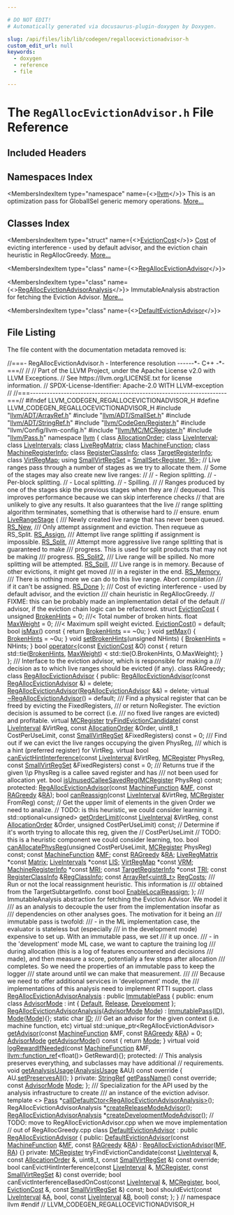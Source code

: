 ```yaml
---

# DO NOT EDIT!
# Automatically generated via docusaurus-plugin-doxygen by Doxygen.

slug: /api/files/lib/lib/codegen/regallocevictionadvisor-h
custom_edit_url: null
keywords:
  - doxygen
  - reference
  - file

---
```





# The `RegAllocEvictionAdvisor.h` File Reference

<DoxygenPage pluginConfig={pluginConfig}>



## Included Headers

<IncludesList>
<IncludesListItem
  filePath="llvm/ADT/ArrayRef.h"
  permalink="/docs/api/files/include/include/llvm/include/llvm/adt/arrayref-h"
  isLocal="true" />
<IncludesListItem
  filePath="llvm/ADT/SmallSet.h"
  permalink="/docs/api/files/include/include/llvm/include/llvm/adt/smallset-h"
  isLocal="true" />
<IncludesListItem
  filePath="llvm/ADT/StringRef.h"
  permalink="/docs/api/files/include/include/llvm/include/llvm/adt/stringref-h"
  isLocal="true" />
<IncludesListItem
  filePath="llvm/CodeGen/Register.h"
  permalink="/docs/api/files/include/include/llvm/include/llvm/codegen/register-h"
  isLocal="true" />
<IncludesListItem
  filePath="llvm/Config/llvm-config.h"
  permalink=""
  isLocal="true" />
<IncludesListItem
  filePath="llvm/MC/MCRegister.h"
  permalink="/docs/api/files/include/include/llvm/include/llvm/mc/mcregister-h"
  isLocal="true" />
<IncludesListItem
  filePath="llvm/Pass.h"
  permalink="/docs/api/files/include/include/llvm/pass-h"
  isLocal="true" />
</IncludesList>

## Namespaces Index

<MembersIndex>

<MembersIndexItem
  type="namespace"
  name={<><a href="/docs/api/namespaces/llvm">llvm</a></>}>
This is an optimization pass for GlobalISel generic memory operations. <a href="/docs/api/namespaces/llvm/#details">More...</a>
</MembersIndexItem>

</MembersIndex>

## Classes Index

<MembersIndex>

<MembersIndexItem
  type="struct"
  name={<><a href="/docs/api/structs/llvm/evictioncost">EvictionCost</a></>}>
<a href="/docs/api/namespaces/llvm/#a19921a3ceb99548f498d3df118eda9ed">Cost</a> of evicting interference - used by default advisor, and the eviction chain heuristic in RegAllocGreedy. <a href="/docs/api/structs/llvm/evictioncost/#details">More...</a>
</MembersIndexItem>

<MembersIndexItem
  type="class"
  name={<><a href="/docs/api/classes/llvm/regallocevictionadvisor">RegAllocEvictionAdvisor</a></>}>
</MembersIndexItem>

<MembersIndexItem
  type="class"
  name={<><a href="/docs/api/classes/llvm/regallocevictionadvisoranalysis">RegAllocEvictionAdvisorAnalysis</a></>}>
ImmutableAnalysis abstraction for fetching the Eviction Advisor. <a href="/docs/api/classes/llvm/regallocevictionadvisoranalysis/#details">More...</a>
</MembersIndexItem>

<MembersIndexItem
  type="class"
  name={<><a href="/docs/api/classes/llvm/defaultevictionadvisor">DefaultEvictionAdvisor</a></>}>
</MembersIndexItem>

</MembersIndex>


## File Listing

The file content with the documentation metadata removed is:

<ProgramListing>

<Link id="l00001" /><CodeLine lineNumber="1"><Highlight kind="comment">//===- RegAllocEvictionAdvisor.h - Interference resolution ------&#42;- C++ -&#42;-===//</Highlight><Highlight kind="normal"></Highlight></CodeLine>
<Link id="l00002" /><CodeLine lineNumber="2"><Highlight kind="normal"></Highlight><Highlight kind="comment">//</Highlight><Highlight kind="normal"></Highlight></CodeLine>
<Link id="l00003" /><CodeLine lineNumber="3"><Highlight kind="normal"></Highlight><Highlight kind="comment">// Part of the LLVM Project, under the Apache License v2.0 with LLVM Exceptions.</Highlight><Highlight kind="normal"></Highlight></CodeLine>
<Link id="l00004" /><CodeLine lineNumber="4"><Highlight kind="normal"></Highlight><Highlight kind="comment">// See https://llvm.org/LICENSE.txt for license information.</Highlight><Highlight kind="normal"></Highlight></CodeLine>
<Link id="l00005" /><CodeLine lineNumber="5"><Highlight kind="normal"></Highlight><Highlight kind="comment">// SPDX-License-Identifier: Apache-2.0 WITH LLVM-exception</Highlight><Highlight kind="normal"></Highlight></CodeLine>
<Link id="l00006" /><CodeLine lineNumber="6"><Highlight kind="normal"></Highlight><Highlight kind="comment">//</Highlight><Highlight kind="normal"></Highlight></CodeLine>
<Link id="l00007" /><CodeLine lineNumber="7"><Highlight kind="normal"></Highlight><Highlight kind="comment">//===----------------------------------------------------------------------===//</Highlight><Highlight kind="normal"></Highlight></CodeLine>
<Link id="l00008" /><CodeLine lineNumber="8"><Highlight kind="normal"></Highlight></CodeLine>
<Link id="l00009" /><CodeLine lineNumber="9"><Highlight kind="normal"></Highlight><Highlight kind="preprocessor">#ifndef LLVM&#95;CODEGEN&#95;REGALLOCEVICTIONADVISOR&#95;H</Highlight><Highlight kind="normal"></Highlight></CodeLine>
<Link id="l00010" /><CodeLine lineNumber="10"><Highlight kind="normal"></Highlight><Highlight kind="preprocessor">#define LLVM&#95;CODEGEN&#95;REGALLOCEVICTIONADVISOR&#95;H</Highlight><Highlight kind="normal"></Highlight></CodeLine>
<Link id="l00011" /><CodeLine lineNumber="11"><Highlight kind="normal"></Highlight></CodeLine>
<Link id="l00012" /><CodeLine lineNumber="12"><Highlight kind="normal"></Highlight><Highlight kind="preprocessor">#include &quot;<a href="/docs/api/files/include/include/llvm/include/llvm/adt/arrayref-h">llvm/ADT/ArrayRef.h</a>&quot;</Highlight><Highlight kind="normal"></Highlight></CodeLine>
<Link id="l00013" /><CodeLine lineNumber="13"><Highlight kind="normal"></Highlight><Highlight kind="preprocessor">#include &quot;<a href="/docs/api/files/include/include/llvm/include/llvm/adt/smallset-h">llvm/ADT/SmallSet.h</a>&quot;</Highlight><Highlight kind="normal"></Highlight></CodeLine>
<Link id="l00014" /><CodeLine lineNumber="14"><Highlight kind="normal"></Highlight><Highlight kind="preprocessor">#include &quot;<a href="/docs/api/files/include/include/llvm/include/llvm/adt/stringref-h">llvm/ADT/StringRef.h</a>&quot;</Highlight><Highlight kind="normal"></Highlight></CodeLine>
<Link id="l00015" /><CodeLine lineNumber="15"><Highlight kind="normal"></Highlight><Highlight kind="preprocessor">#include &quot;<a href="/docs/api/files/include/include/llvm/include/llvm/codegen/register-h">llvm/CodeGen/Register.h</a>&quot;</Highlight><Highlight kind="normal"></Highlight></CodeLine>
<Link id="l00016" /><CodeLine lineNumber="16"><Highlight kind="normal"></Highlight><Highlight kind="preprocessor">#include &quot;llvm/Config/llvm-config.h&quot;</Highlight><Highlight kind="normal"></Highlight></CodeLine>
<Link id="l00017" /><CodeLine lineNumber="17"><Highlight kind="normal"></Highlight><Highlight kind="preprocessor">#include &quot;<a href="/docs/api/files/include/include/llvm/include/llvm/mc/mcregister-h">llvm/MC/MCRegister.h</a>&quot;</Highlight><Highlight kind="normal"></Highlight></CodeLine>
<Link id="l00018" /><CodeLine lineNumber="18"><Highlight kind="normal"></Highlight><Highlight kind="preprocessor">#include &quot;<a href="/docs/api/files/include/include/llvm/pass-h">llvm/Pass.h</a>&quot;</Highlight><Highlight kind="normal"></Highlight></CodeLine>
<Link id="l00019" /><CodeLine lineNumber="19"><Highlight kind="normal"></Highlight></CodeLine>
<Link id="l00020" /><CodeLine lineNumber="20"><Highlight kind="normal"></Highlight><Highlight kind="keyword">namespace </Highlight><Highlight kind="normal"><a href="/docs/api/namespaces/llvm">llvm</a> &#123;</Highlight></CodeLine>
<Link id="l00021" /><CodeLine lineNumber="21"><Highlight kind="normal"></Highlight><Highlight kind="keyword">class </Highlight><Highlight kind="normal"><a href="/docs/api/classes/llvm/allocationorder">AllocationOrder</a>;</Highlight></CodeLine>
<Link id="l00022" /><CodeLine lineNumber="22"><Highlight kind="normal"></Highlight><Highlight kind="keyword">class </Highlight><Highlight kind="normal"><a href="/docs/api/classes/llvm/liveinterval">LiveInterval</a>;</Highlight></CodeLine>
<Link id="l00023" /><CodeLine lineNumber="23"><Highlight kind="normal"></Highlight><Highlight kind="keyword">class </Highlight><Highlight kind="normal"><a href="/docs/api/classes/llvm/liveintervals">LiveIntervals</a>;</Highlight></CodeLine>
<Link id="l00024" /><CodeLine lineNumber="24"><Highlight kind="normal"></Highlight><Highlight kind="keyword">class </Highlight><Highlight kind="normal"><a href="/docs/api/classes/llvm/liveregmatrix">LiveRegMatrix</a>;</Highlight></CodeLine>
<Link id="l00025" /><CodeLine lineNumber="25"><Highlight kind="normal"></Highlight><Highlight kind="keyword">class </Highlight><Highlight kind="normal"><a href="/docs/api/classes/llvm/machinefunction">MachineFunction</a>;</Highlight></CodeLine>
<Link id="l00026" /><CodeLine lineNumber="26"><Highlight kind="normal"></Highlight><Highlight kind="keyword">class </Highlight><Highlight kind="normal"><a href="/docs/api/classes/llvm/machineregisterinfo">MachineRegisterInfo</a>;</Highlight></CodeLine>
<Link id="l00027" /><CodeLine lineNumber="27"><Highlight kind="normal"></Highlight><Highlight kind="keyword">class </Highlight><Highlight kind="normal"><a href="/docs/api/classes/llvm/registerclassinfo">RegisterClassInfo</a>;</Highlight></CodeLine>
<Link id="l00028" /><CodeLine lineNumber="28"><Highlight kind="normal"></Highlight><Highlight kind="keyword">class </Highlight><Highlight kind="normal"><a href="/docs/api/classes/llvm/targetregisterinfo">TargetRegisterInfo</a>;</Highlight></CodeLine>
<Link id="l00029" /><CodeLine lineNumber="29"><Highlight kind="normal"></Highlight><Highlight kind="keyword">class </Highlight><Highlight kind="normal"><a href="/docs/api/classes/llvm/virtregmap">VirtRegMap</a>;</Highlight></CodeLine>
<Link id="l00030" /><CodeLine lineNumber="30"><Highlight kind="normal"></Highlight></CodeLine>
<Link id="l00031" /><CodeLine lineNumber="31" lineLink="/docs/api/namespaces/llvm/#a1d6cfdcc234093f39fb0719ddb649500"><Highlight kind="normal"></Highlight><Highlight kind="keyword">using </Highlight><Highlight kind="normal"><a href="/docs/api/namespaces/llvm/#a1d6cfdcc234093f39fb0719ddb649500">SmallVirtRegSet</a> = <a href="/docs/api/classes/llvm/smallset">SmallSet&lt;Register, 16&gt;</a>;</Highlight></CodeLine>
<Link id="l00032" /><CodeLine lineNumber="32"><Highlight kind="normal"></Highlight></CodeLine>
<Link id="l00033" /><CodeLine lineNumber="33"><Highlight kind="normal"></Highlight><Highlight kind="comment">// Live ranges pass through a number of stages as we try to allocate them.</Highlight><Highlight kind="normal"></Highlight></CodeLine>
<Link id="l00034" /><CodeLine lineNumber="34"><Highlight kind="normal"></Highlight><Highlight kind="comment">// Some of the stages may also create new live ranges:</Highlight><Highlight kind="normal"></Highlight></CodeLine>
<Link id="l00035" /><CodeLine lineNumber="35"><Highlight kind="normal"></Highlight><Highlight kind="comment">//</Highlight><Highlight kind="normal"></Highlight></CodeLine>
<Link id="l00036" /><CodeLine lineNumber="36"><Highlight kind="normal"></Highlight><Highlight kind="comment">// - Region splitting.</Highlight><Highlight kind="normal"></Highlight></CodeLine>
<Link id="l00037" /><CodeLine lineNumber="37"><Highlight kind="normal"></Highlight><Highlight kind="comment">// - Per-block splitting.</Highlight><Highlight kind="normal"></Highlight></CodeLine>
<Link id="l00038" /><CodeLine lineNumber="38"><Highlight kind="normal"></Highlight><Highlight kind="comment">// - Local splitting.</Highlight><Highlight kind="normal"></Highlight></CodeLine>
<Link id="l00039" /><CodeLine lineNumber="39"><Highlight kind="normal"></Highlight><Highlight kind="comment">// - Spilling.</Highlight><Highlight kind="normal"></Highlight></CodeLine>
<Link id="l00040" /><CodeLine lineNumber="40"><Highlight kind="normal"></Highlight><Highlight kind="comment">//</Highlight><Highlight kind="normal"></Highlight></CodeLine>
<Link id="l00041" /><CodeLine lineNumber="41"><Highlight kind="normal"></Highlight><Highlight kind="comment">// Ranges produced by one of the stages skip the previous stages when they are</Highlight><Highlight kind="normal"></Highlight></CodeLine>
<Link id="l00042" /><CodeLine lineNumber="42"><Highlight kind="normal"></Highlight><Highlight kind="comment">// dequeued. This improves performance because we can skip interference checks</Highlight><Highlight kind="normal"></Highlight></CodeLine>
<Link id="l00043" /><CodeLine lineNumber="43"><Highlight kind="normal"></Highlight><Highlight kind="comment">// that are unlikely to give any results. It also guarantees that the live</Highlight><Highlight kind="normal"></Highlight></CodeLine>
<Link id="l00044" /><CodeLine lineNumber="44"><Highlight kind="normal"></Highlight><Highlight kind="comment">// range splitting algorithm terminates, something that is otherwise hard to</Highlight><Highlight kind="normal"></Highlight></CodeLine>
<Link id="l00045" /><CodeLine lineNumber="45"><Highlight kind="normal"></Highlight><Highlight kind="comment">// ensure.</Highlight><Highlight kind="normal"></Highlight></CodeLine>
<Link id="l00046" /><CodeLine lineNumber="46" lineLink="/docs/api/namespaces/llvm/#a81973eb0c2304a2d8a2f44d7d3da8fa4"><Highlight kind="normal"></Highlight><Highlight kind="keyword">enum</Highlight><Highlight kind="normal"> <a href="/docs/api/namespaces/llvm/#a81973eb0c2304a2d8a2f44d7d3da8fa4">LiveRangeStage</a> &#123;</Highlight><Highlight kind="comment"></Highlight></CodeLine>
<Link id="l00047" /><CodeLine lineNumber="47"><Highlight kind="comment">  /// Newly created live range that has never been queued.</Highlight><Highlight kind="normal"></Highlight></CodeLine>
<Link id="l00048" /><CodeLine lineNumber="48" lineLink="/docs/api/namespaces/llvm/#a81973eb0c2304a2d8a2f44d7d3da8fa4aaf834b42b2a0d02d826326e0f0ec6d17"><Highlight kind="normal">  <a href="/docs/api/namespaces/llvm/#a81973eb0c2304a2d8a2f44d7d3da8fa4aaf834b42b2a0d02d826326e0f0ec6d17">RS&#95;New</a>,</Highlight></CodeLine>
<Link id="l00049" /><CodeLine lineNumber="49"><Highlight kind="normal"></Highlight><Highlight kind="comment"></Highlight></CodeLine>
<Link id="l00050" /><CodeLine lineNumber="50"><Highlight kind="comment">  /// Only attempt assignment and eviction. Then requeue as RS&#95;Split.</Highlight><Highlight kind="normal"></Highlight></CodeLine>
<Link id="l00051" /><CodeLine lineNumber="51" lineLink="/docs/api/namespaces/llvm/#a81973eb0c2304a2d8a2f44d7d3da8fa4ab9fd263985d7038e6bf2aa95b9d78f71"><Highlight kind="normal">  <a href="/docs/api/namespaces/llvm/#a81973eb0c2304a2d8a2f44d7d3da8fa4ab9fd263985d7038e6bf2aa95b9d78f71">RS&#95;Assign</a>,</Highlight></CodeLine>
<Link id="l00052" /><CodeLine lineNumber="52"><Highlight kind="normal"></Highlight><Highlight kind="comment"></Highlight></CodeLine>
<Link id="l00053" /><CodeLine lineNumber="53"><Highlight kind="comment">  /// Attempt live range splitting if assignment is impossible.</Highlight><Highlight kind="normal"></Highlight></CodeLine>
<Link id="l00054" /><CodeLine lineNumber="54" lineLink="/docs/api/namespaces/llvm/#a81973eb0c2304a2d8a2f44d7d3da8fa4aa1960643af2f8c3fe5c97a4cda996619"><Highlight kind="normal">  <a href="/docs/api/namespaces/llvm/#a81973eb0c2304a2d8a2f44d7d3da8fa4aa1960643af2f8c3fe5c97a4cda996619">RS&#95;Split</a>,</Highlight></CodeLine>
<Link id="l00055" /><CodeLine lineNumber="55"><Highlight kind="normal"></Highlight><Highlight kind="comment"></Highlight></CodeLine>
<Link id="l00056" /><CodeLine lineNumber="56"><Highlight kind="comment">  /// Attempt more aggressive live range splitting that is guaranteed to make</Highlight></CodeLine>
<Link id="l00057" /><CodeLine lineNumber="57"><Highlight kind="comment">  /// progress.  This is used for split products that may not be making</Highlight></CodeLine>
<Link id="l00058" /><CodeLine lineNumber="58"><Highlight kind="comment">  /// progress.</Highlight><Highlight kind="normal"></Highlight></CodeLine>
<Link id="l00059" /><CodeLine lineNumber="59" lineLink="/docs/api/namespaces/llvm/#a81973eb0c2304a2d8a2f44d7d3da8fa4a19273cebb739bf7e6bf1acc0393c6dad"><Highlight kind="normal">  <a href="/docs/api/namespaces/llvm/#a81973eb0c2304a2d8a2f44d7d3da8fa4a19273cebb739bf7e6bf1acc0393c6dad">RS&#95;Split2</a>,</Highlight></CodeLine>
<Link id="l00060" /><CodeLine lineNumber="60"><Highlight kind="normal"></Highlight><Highlight kind="comment"></Highlight></CodeLine>
<Link id="l00061" /><CodeLine lineNumber="61"><Highlight kind="comment">  /// Live range will be spilled.  No more splitting will be attempted.</Highlight><Highlight kind="normal"></Highlight></CodeLine>
<Link id="l00062" /><CodeLine lineNumber="62" lineLink="/docs/api/namespaces/llvm/#a81973eb0c2304a2d8a2f44d7d3da8fa4a9cd7330a76c1cb3b85bc898ff6d80fba"><Highlight kind="normal">  <a href="/docs/api/namespaces/llvm/#a81973eb0c2304a2d8a2f44d7d3da8fa4a9cd7330a76c1cb3b85bc898ff6d80fba">RS&#95;Spill</a>,</Highlight></CodeLine>
<Link id="l00063" /><CodeLine lineNumber="63"><Highlight kind="normal"></Highlight><Highlight kind="comment"></Highlight></CodeLine>
<Link id="l00064" /><CodeLine lineNumber="64"><Highlight kind="comment">  /// Live range is in memory. Because of other evictions, it might get moved</Highlight></CodeLine>
<Link id="l00065" /><CodeLine lineNumber="65"><Highlight kind="comment">  /// in a register in the end.</Highlight><Highlight kind="normal"></Highlight></CodeLine>
<Link id="l00066" /><CodeLine lineNumber="66" lineLink="/docs/api/namespaces/llvm/#a81973eb0c2304a2d8a2f44d7d3da8fa4ae983c4728340c2ff4e464b1eb59016ac"><Highlight kind="normal">  <a href="/docs/api/namespaces/llvm/#a81973eb0c2304a2d8a2f44d7d3da8fa4ae983c4728340c2ff4e464b1eb59016ac">RS&#95;Memory</a>,</Highlight></CodeLine>
<Link id="l00067" /><CodeLine lineNumber="67"><Highlight kind="normal"></Highlight><Highlight kind="comment"></Highlight></CodeLine>
<Link id="l00068" /><CodeLine lineNumber="68"><Highlight kind="comment">  /// There is nothing more we can do to this live range.  Abort compilation</Highlight></CodeLine>
<Link id="l00069" /><CodeLine lineNumber="69"><Highlight kind="comment">  /// if it can&#39;t be assigned.</Highlight><Highlight kind="normal"></Highlight></CodeLine>
<Link id="l00070" /><CodeLine lineNumber="70" lineLink="/docs/api/namespaces/llvm/#a81973eb0c2304a2d8a2f44d7d3da8fa4ab3dc0864c572a7f8895334b0f8d235d4"><Highlight kind="normal">  <a href="/docs/api/namespaces/llvm/#a81973eb0c2304a2d8a2f44d7d3da8fa4ab3dc0864c572a7f8895334b0f8d235d4">RS&#95;Done</a></Highlight></CodeLine>
<Link id="l00071" /><CodeLine lineNumber="71"><Highlight kind="normal">&#125;;</Highlight></CodeLine>
<Link id="l00072" /><CodeLine lineNumber="72"><Highlight kind="normal"></Highlight><Highlight kind="comment"></Highlight></CodeLine>
<Link id="l00073" /><CodeLine lineNumber="73"><Highlight kind="comment">/// Cost of evicting interference - used by default advisor, and the eviction</Highlight></CodeLine>
<Link id="l00074" /><CodeLine lineNumber="74"><Highlight kind="comment">/// chain heuristic in RegAllocGreedy.</Highlight><Highlight kind="normal"></Highlight></CodeLine>
<Link id="l00075" /><CodeLine lineNumber="75"><Highlight kind="normal"></Highlight><Highlight kind="comment">// FIXME: this can be probably made an implementation detail of the default</Highlight><Highlight kind="normal"></Highlight></CodeLine>
<Link id="l00076" /><CodeLine lineNumber="76"><Highlight kind="normal"></Highlight><Highlight kind="comment">// advisor, if the eviction chain logic can be refactored.</Highlight><Highlight kind="normal"></Highlight></CodeLine>
<Link id="l00077" /><CodeLine lineNumber="77" lineLink="/docs/api/structs/llvm/evictioncost"><Highlight kind="normal"></Highlight><Highlight kind="keyword">struct </Highlight><Highlight kind="normal"><a href="/docs/api/structs/llvm/evictioncost/#a68797a3f2fe593444039c2d42dd6dc73">EvictionCost</a> &#123;</Highlight></CodeLine>
<Link id="l00078" /><CodeLine lineNumber="78" lineLink="/docs/api/structs/llvm/evictioncost/#a8008c0c74a3072c94a2884490c9afd85"><Highlight kind="normal">  </Highlight><Highlight kind="keywordtype">unsigned</Highlight><Highlight kind="normal"> <a href="/docs/api/structs/llvm/evictioncost/#a8008c0c74a3072c94a2884490c9afd85">BrokenHints</a> = 0; </Highlight><Highlight kind="comment">///&lt; Total number of broken hints.</Highlight><Highlight kind="normal"></Highlight></CodeLine>
<Link id="l00079" /><CodeLine lineNumber="79" lineLink="/docs/api/structs/llvm/evictioncost/#a9a08b74d862e71c5e6268808ac546fad"><Highlight kind="normal">  </Highlight><Highlight kind="keywordtype">float</Highlight><Highlight kind="normal"> <a href="/docs/api/structs/llvm/evictioncost/#a9a08b74d862e71c5e6268808ac546fad">MaxWeight</a> = 0;      </Highlight><Highlight kind="comment">///&lt; Maximum spill weight evicted.</Highlight><Highlight kind="normal"></Highlight></CodeLine>
<Link id="l00080" /><CodeLine lineNumber="80"><Highlight kind="normal"></Highlight></CodeLine>
<Link id="l00081" /><CodeLine lineNumber="81" lineLink="/docs/api/structs/llvm/evictioncost/#a68797a3f2fe593444039c2d42dd6dc73"><Highlight kind="normal">  <a href="/docs/api/structs/llvm/evictioncost/#a68797a3f2fe593444039c2d42dd6dc73">EvictionCost</a>() = </Highlight><Highlight kind="keywordflow">default</Highlight><Highlight kind="normal">;</Highlight></CodeLine>
<Link id="l00082" /><CodeLine lineNumber="82"><Highlight kind="normal"></Highlight></CodeLine>
<Link id="l00083" /><CodeLine lineNumber="83" lineLink="/docs/api/structs/llvm/evictioncost/#a448edc968e9496c021b525db32d4fd7b"><Highlight kind="normal">  </Highlight><Highlight kind="keywordtype">bool</Highlight><Highlight kind="normal"> <a href="/docs/api/structs/llvm/evictioncost/#a448edc968e9496c021b525db32d4fd7b">isMax</a>()</Highlight><Highlight kind="keyword"> const </Highlight><Highlight kind="normal">&#123; </Highlight><Highlight kind="keywordflow">return</Highlight><Highlight kind="normal"> <a href="/docs/api/structs/llvm/evictioncost/#a8008c0c74a3072c94a2884490c9afd85">BrokenHints</a> == ~0u; &#125;</Highlight></CodeLine>
<Link id="l00084" /><CodeLine lineNumber="84"><Highlight kind="normal"></Highlight></CodeLine>
<Link id="l00085" /><CodeLine lineNumber="85" lineLink="/docs/api/structs/llvm/evictioncost/#ae282295291d163f681593b5ba5dae790"><Highlight kind="normal">  </Highlight><Highlight kind="keywordtype">void</Highlight><Highlight kind="normal"> <a href="/docs/api/structs/llvm/evictioncost/#ae282295291d163f681593b5ba5dae790">setMax</a>() &#123; <a href="/docs/api/structs/llvm/evictioncost/#a8008c0c74a3072c94a2884490c9afd85">BrokenHints</a> = ~0u; &#125;</Highlight></CodeLine>
<Link id="l00086" /><CodeLine lineNumber="86"><Highlight kind="normal"></Highlight></CodeLine>
<Link id="l00087" /><CodeLine lineNumber="87" lineLink="/docs/api/structs/llvm/evictioncost/#af4919b2f47e0c0b353dd204c3080a911"><Highlight kind="normal">  </Highlight><Highlight kind="keywordtype">void</Highlight><Highlight kind="normal"> <a href="/docs/api/structs/llvm/evictioncost/#af4919b2f47e0c0b353dd204c3080a911">setBrokenHints</a>(</Highlight><Highlight kind="keywordtype">unsigned</Highlight><Highlight kind="normal"> NHints) &#123; <a href="/docs/api/structs/llvm/evictioncost/#a8008c0c74a3072c94a2884490c9afd85">BrokenHints</a> = NHints; &#125;</Highlight></CodeLine>
<Link id="l00088" /><CodeLine lineNumber="88"><Highlight kind="normal"></Highlight></CodeLine>
<Link id="l00089" /><CodeLine lineNumber="89" lineLink="/docs/api/structs/llvm/evictioncost/#a99ce8d8f16de5a55d2acc4675c8d20f9"><Highlight kind="normal">  </Highlight><Highlight kind="keywordtype">bool</Highlight><Highlight kind="normal"> <a href="/docs/api/structs/llvm/evictioncost/#a99ce8d8f16de5a55d2acc4675c8d20f9">operator&lt;</a>(</Highlight><Highlight kind="keyword">const</Highlight><Highlight kind="normal"> <a href="/docs/api/structs/llvm/evictioncost/#a68797a3f2fe593444039c2d42dd6dc73">EvictionCost</a> &amp;O)</Highlight><Highlight kind="keyword"> const </Highlight><Highlight kind="normal">&#123;</Highlight></CodeLine>
<Link id="l00090" /><CodeLine lineNumber="90"><Highlight kind="normal">    </Highlight><Highlight kind="keywordflow">return</Highlight><Highlight kind="normal"> std::tie(<a href="/docs/api/structs/llvm/evictioncost/#a8008c0c74a3072c94a2884490c9afd85">BrokenHints</a>, <a href="/docs/api/structs/llvm/evictioncost/#a9a08b74d862e71c5e6268808ac546fad">MaxWeight</a>) &lt;</Highlight></CodeLine>
<Link id="l00091" /><CodeLine lineNumber="91"><Highlight kind="normal">           std::tie(O.BrokenHints, O.MaxWeight);</Highlight></CodeLine>
<Link id="l00092" /><CodeLine lineNumber="92"><Highlight kind="normal">  &#125;</Highlight></CodeLine>
<Link id="l00093" /><CodeLine lineNumber="93"><Highlight kind="normal">&#125;;</Highlight></CodeLine>
<Link id="l00094" /><CodeLine lineNumber="94"><Highlight kind="normal"></Highlight><Highlight kind="comment"></Highlight></CodeLine>
<Link id="l00095" /><CodeLine lineNumber="95"><Highlight kind="comment">/// Interface to the eviction advisor, which is responsible for making a</Highlight></CodeLine>
<Link id="l00096" /><CodeLine lineNumber="96"><Highlight kind="comment">/// decision as to which live ranges should be evicted (if any).</Highlight><Highlight kind="normal"></Highlight></CodeLine>
<Link id="l00097" /><CodeLine lineNumber="97"><Highlight kind="normal"></Highlight><Highlight kind="keyword">class </Highlight><Highlight kind="normal">RAGreedy;</Highlight></CodeLine>
<Link id="l00098" /><CodeLine lineNumber="98" lineLink="/docs/api/classes/llvm/regallocevictionadvisor"><Highlight kind="normal"></Highlight><Highlight kind="keyword">class </Highlight><Highlight kind="normal"><a href="/docs/api/classes/llvm/regallocevictionadvisor/#a8b0b4e86b4e406fa43f4768f55dd738f">RegAllocEvictionAdvisor</a> &#123;</Highlight></CodeLine>
<Link id="l00099" /><CodeLine lineNumber="99"><Highlight kind="normal"></Highlight><Highlight kind="keyword">public</Highlight><Highlight kind="normal">:</Highlight></CodeLine>
<Link id="l00100" /><CodeLine lineNumber="100" lineLink="/docs/api/classes/llvm/regallocevictionadvisor/#a8b0b4e86b4e406fa43f4768f55dd738f"><Highlight kind="normal">  <a href="/docs/api/classes/llvm/regallocevictionadvisor/#a8b0b4e86b4e406fa43f4768f55dd738f">RegAllocEvictionAdvisor</a>(</Highlight><Highlight kind="keyword">const</Highlight><Highlight kind="normal"> <a href="/docs/api/classes/llvm/regallocevictionadvisor/#a8b0b4e86b4e406fa43f4768f55dd738f">RegAllocEvictionAdvisor</a> &amp;) = </Highlight><Highlight kind="keyword">delete</Highlight><Highlight kind="normal">;</Highlight></CodeLine>
<Link id="l00101" /><CodeLine lineNumber="101" lineLink="/docs/api/classes/llvm/regallocevictionadvisor/#a1d4996508f4a35ec7352f1875d0d64c8"><Highlight kind="normal">  <a href="/docs/api/classes/llvm/regallocevictionadvisor/#a1d4996508f4a35ec7352f1875d0d64c8">RegAllocEvictionAdvisor</a>(<a href="/docs/api/classes/llvm/regallocevictionadvisor/#a8b0b4e86b4e406fa43f4768f55dd738f">RegAllocEvictionAdvisor</a> &amp;&amp;) = </Highlight><Highlight kind="keyword">delete</Highlight><Highlight kind="normal">;</Highlight></CodeLine>
<Link id="l00102" /><CodeLine lineNumber="102" lineLink="/docs/api/classes/llvm/regallocevictionadvisor/#ab2c111eb8eb4d1a6dfbc44771fc7550e"><Highlight kind="normal">  </Highlight><Highlight kind="keyword">virtual</Highlight><Highlight kind="normal"> <a href="/docs/api/classes/llvm/regallocevictionadvisor/#ab2c111eb8eb4d1a6dfbc44771fc7550e">~RegAllocEvictionAdvisor</a>() = </Highlight><Highlight kind="keywordflow">default</Highlight><Highlight kind="normal">;</Highlight></CodeLine>
<Link id="l00103" /><CodeLine lineNumber="103"><Highlight kind="normal"></Highlight><Highlight kind="comment"></Highlight></CodeLine>
<Link id="l00104" /><CodeLine lineNumber="104"><Highlight kind="comment">  /// Find a physical register that can be freed by evicting the FixedRegisters,</Highlight></CodeLine>
<Link id="l00105" /><CodeLine lineNumber="105"><Highlight kind="comment">  /// or return NoRegister. The eviction decision is assumed to be correct (i.e.</Highlight></CodeLine>
<Link id="l00106" /><CodeLine lineNumber="106"><Highlight kind="comment">  /// no fixed live ranges are evicted) and profitable.</Highlight><Highlight kind="normal"></Highlight></CodeLine>
<Link id="l00107" /><CodeLine lineNumber="107" lineLink="/docs/api/classes/llvm/regallocevictionadvisor/#a4788ed56977563b684675e9394cbb56f"><Highlight kind="normal">  </Highlight><Highlight kind="keyword">virtual</Highlight><Highlight kind="normal"> <a href="/docs/api/classes/llvm/mcregister">MCRegister</a> <a href="/docs/api/classes/llvm/regallocevictionadvisor/#a4788ed56977563b684675e9394cbb56f">tryFindEvictionCandidate</a>(</Highlight></CodeLine>
<Link id="l00108" /><CodeLine lineNumber="108"><Highlight kind="normal">      </Highlight><Highlight kind="keyword">const</Highlight><Highlight kind="normal"> <a href="/docs/api/classes/llvm/liveinterval">LiveInterval</a> &amp;VirtReg, </Highlight><Highlight kind="keyword">const</Highlight><Highlight kind="normal"> <a href="/docs/api/classes/llvm/allocationorder">AllocationOrder</a> &amp;Order,</Highlight></CodeLine>
<Link id="l00109" /><CodeLine lineNumber="109"><Highlight kind="normal">      uint8&#95;t CostPerUseLimit, </Highlight><Highlight kind="keyword">const</Highlight><Highlight kind="normal"> <a href="/docs/api/namespaces/llvm/#a1d6cfdcc234093f39fb0719ddb649500">SmallVirtRegSet</a> &amp;FixedRegisters) </Highlight><Highlight kind="keyword">const</Highlight><Highlight kind="normal"> = 0;</Highlight></CodeLine>
<Link id="l00110" /><CodeLine lineNumber="110"><Highlight kind="normal"></Highlight><Highlight kind="comment"></Highlight></CodeLine>
<Link id="l00111" /><CodeLine lineNumber="111"><Highlight kind="comment">  /// Find out if we can evict the live ranges occupying the given PhysReg,</Highlight></CodeLine>
<Link id="l00112" /><CodeLine lineNumber="112"><Highlight kind="comment">  /// which is a hint (preferred register) for VirtReg.</Highlight><Highlight kind="normal"></Highlight></CodeLine>
<Link id="l00113" /><CodeLine lineNumber="113"><Highlight kind="normal">  </Highlight><Highlight kind="keyword">virtual</Highlight><Highlight kind="normal"> </Highlight><Highlight kind="keywordtype">bool</Highlight><Highlight kind="normal"></Highlight></CodeLine>
<Link id="l00114" /><CodeLine lineNumber="114" lineLink="/docs/api/classes/llvm/regallocevictionadvisor/#a12fa23ba554defbd00ab700ffece0eb5"><Highlight kind="normal">  <a href="/docs/api/classes/llvm/regallocevictionadvisor/#a12fa23ba554defbd00ab700ffece0eb5">canEvictHintInterference</a>(</Highlight><Highlight kind="keyword">const</Highlight><Highlight kind="normal"> <a href="/docs/api/classes/llvm/liveinterval">LiveInterval</a> &amp;VirtReg, <a href="/docs/api/classes/llvm/mcregister">MCRegister</a> PhysReg,</Highlight></CodeLine>
<Link id="l00115" /><CodeLine lineNumber="115"><Highlight kind="normal">                           </Highlight><Highlight kind="keyword">const</Highlight><Highlight kind="normal"> <a href="/docs/api/namespaces/llvm/#a1d6cfdcc234093f39fb0719ddb649500">SmallVirtRegSet</a> &amp;FixedRegisters) </Highlight><Highlight kind="keyword">const</Highlight><Highlight kind="normal"> = 0;</Highlight></CodeLine>
<Link id="l00116" /><CodeLine lineNumber="116"><Highlight kind="normal"></Highlight><Highlight kind="comment"></Highlight></CodeLine>
<Link id="l00117" /><CodeLine lineNumber="117"><Highlight kind="comment">  /// Returns true if the given \\p PhysReg is a callee saved register and has</Highlight></CodeLine>
<Link id="l00118" /><CodeLine lineNumber="118"><Highlight kind="comment">  /// not been used for allocation yet.</Highlight><Highlight kind="normal"></Highlight></CodeLine>
<Link id="l00119" /><CodeLine lineNumber="119"><Highlight kind="normal">  </Highlight><Highlight kind="keywordtype">bool</Highlight><Highlight kind="normal"> <a href="/docs/api/classes/llvm/regallocevictionadvisor/#a7668040bfd8eabd52974d0d17645c5f3">isUnusedCalleeSavedReg</a>(<a href="/docs/api/classes/llvm/mcregister">MCRegister</a> PhysReg) </Highlight><Highlight kind="keyword">const</Highlight><Highlight kind="normal">;</Highlight></CodeLine>
<Link id="l00120" /><CodeLine lineNumber="120"><Highlight kind="normal"></Highlight></CodeLine>
<Link id="l00121" /><CodeLine lineNumber="121"><Highlight kind="normal"></Highlight><Highlight kind="keyword">protected</Highlight><Highlight kind="normal">:</Highlight></CodeLine>
<Link id="l00122" /><CodeLine lineNumber="122"><Highlight kind="normal">  <a href="/docs/api/classes/llvm/regallocevictionadvisor/#a8b0b4e86b4e406fa43f4768f55dd738f">RegAllocEvictionAdvisor</a>(</Highlight><Highlight kind="keyword">const</Highlight><Highlight kind="normal"> <a href="/docs/api/classes/llvm/machinefunction">MachineFunction</a> &amp;<a href="/docs/api/classes/llvm/regallocevictionadvisor/#a6ef24df2a7b1a0c199e1933face85e44">MF</a>, </Highlight><Highlight kind="keyword">const</Highlight><Highlight kind="normal"> <a href="/docs/api/classes/llvm/ragreedy">RAGreedy</a> &amp;<a href="/docs/api/classes/llvm/regallocevictionadvisor/#a81658f4e8af40f2d2a6bb91ea807042b">RA</a>);</Highlight></CodeLine>
<Link id="l00123" /><CodeLine lineNumber="123"><Highlight kind="normal"></Highlight></CodeLine>
<Link id="l00124" /><CodeLine lineNumber="124"><Highlight kind="normal">  </Highlight><Highlight kind="keywordtype">bool</Highlight><Highlight kind="normal"> <a href="/docs/api/classes/llvm/regallocevictionadvisor/#ab0ec56bd57b2676e33aa9f1b0213f0a4">canReassign</a>(</Highlight><Highlight kind="keyword">const</Highlight><Highlight kind="normal"> <a href="/docs/api/classes/llvm/liveinterval">LiveInterval</a> &amp;VirtReg, <a href="/docs/api/classes/llvm/mcregister">MCRegister</a> FromReg) </Highlight><Highlight kind="keyword">const</Highlight><Highlight kind="normal">;</Highlight></CodeLine>
<Link id="l00125" /><CodeLine lineNumber="125"><Highlight kind="normal"></Highlight></CodeLine>
<Link id="l00126" /><CodeLine lineNumber="126"><Highlight kind="normal">  </Highlight><Highlight kind="comment">// Get the upper limit of elements in the given Order we need to analize.</Highlight><Highlight kind="normal"></Highlight></CodeLine>
<Link id="l00127" /><CodeLine lineNumber="127"><Highlight kind="normal">  </Highlight><Highlight kind="comment">// TODO: is this heuristic,  we could consider learning it.</Highlight><Highlight kind="normal"></Highlight></CodeLine>
<Link id="l00128" /><CodeLine lineNumber="128"><Highlight kind="normal">  std::optional&lt;unsigned&gt; <a href="/docs/api/classes/llvm/regallocevictionadvisor/#a3d78f0675943050b646535282e211da6">getOrderLimit</a>(</Highlight><Highlight kind="keyword">const</Highlight><Highlight kind="normal"> <a href="/docs/api/classes/llvm/liveinterval">LiveInterval</a> &amp;VirtReg,</Highlight></CodeLine>
<Link id="l00129" /><CodeLine lineNumber="129"><Highlight kind="normal">                                        </Highlight><Highlight kind="keyword">const</Highlight><Highlight kind="normal"> <a href="/docs/api/classes/llvm/allocationorder">AllocationOrder</a> &amp;Order,</Highlight></CodeLine>
<Link id="l00130" /><CodeLine lineNumber="130"><Highlight kind="normal">                                        </Highlight><Highlight kind="keywordtype">unsigned</Highlight><Highlight kind="normal"> CostPerUseLimit) </Highlight><Highlight kind="keyword">const</Highlight><Highlight kind="normal">;</Highlight></CodeLine>
<Link id="l00131" /><CodeLine lineNumber="131"><Highlight kind="normal"></Highlight></CodeLine>
<Link id="l00132" /><CodeLine lineNumber="132"><Highlight kind="normal">  </Highlight><Highlight kind="comment">// Determine if it&#39;s worth trying to allocate this reg, given the</Highlight><Highlight kind="normal"></Highlight></CodeLine>
<Link id="l00133" /><CodeLine lineNumber="133"><Highlight kind="normal">  </Highlight><Highlight kind="comment">// CostPerUseLimit</Highlight><Highlight kind="normal"></Highlight></CodeLine>
<Link id="l00134" /><CodeLine lineNumber="134"><Highlight kind="normal">  </Highlight><Highlight kind="comment">// TODO: this is a heuristic component we could consider learning, too.</Highlight><Highlight kind="normal"></Highlight></CodeLine>
<Link id="l00135" /><CodeLine lineNumber="135"><Highlight kind="normal">  </Highlight><Highlight kind="keywordtype">bool</Highlight><Highlight kind="normal"> <a href="/docs/api/classes/llvm/regallocevictionadvisor/#ab73980ecf32dc1f8119938c7bfb390cc">canAllocatePhysReg</a>(</Highlight><Highlight kind="keywordtype">unsigned</Highlight><Highlight kind="normal"> CostPerUseLimit, <a href="/docs/api/classes/llvm/mcregister">MCRegister</a> PhysReg) </Highlight><Highlight kind="keyword">const</Highlight><Highlight kind="normal">;</Highlight></CodeLine>
<Link id="l00136" /><CodeLine lineNumber="136"><Highlight kind="normal"></Highlight></CodeLine>
<Link id="l00137" /><CodeLine lineNumber="137" lineLink="/docs/api/classes/llvm/regallocevictionadvisor/#a6ef24df2a7b1a0c199e1933face85e44"><Highlight kind="normal">  </Highlight><Highlight kind="keyword">const</Highlight><Highlight kind="normal"> <a href="/docs/api/classes/llvm/machinefunction">MachineFunction</a> &amp;<a href="/docs/api/classes/llvm/regallocevictionadvisor/#a6ef24df2a7b1a0c199e1933face85e44">MF</a>;</Highlight></CodeLine>
<Link id="l00138" /><CodeLine lineNumber="138" lineLink="/docs/api/classes/llvm/regallocevictionadvisor/#a81658f4e8af40f2d2a6bb91ea807042b"><Highlight kind="normal">  </Highlight><Highlight kind="keyword">const</Highlight><Highlight kind="normal"> <a href="/docs/api/classes/llvm/ragreedy">RAGreedy</a> &amp;<a href="/docs/api/classes/llvm/regallocevictionadvisor/#a81658f4e8af40f2d2a6bb91ea807042b">RA</a>;</Highlight></CodeLine>
<Link id="l00139" /><CodeLine lineNumber="139" lineLink="/docs/api/classes/llvm/regallocevictionadvisor/#ad92ce3f6ffed2f967f22e87b8ff84400"><Highlight kind="normal">  <a href="/docs/api/classes/llvm/liveregmatrix">LiveRegMatrix</a> &#42;</Highlight><Highlight kind="keyword">const</Highlight><Highlight kind="normal"> <a href="/docs/api/classes/llvm/regallocevictionadvisor/#ad92ce3f6ffed2f967f22e87b8ff84400">Matrix</a>;</Highlight></CodeLine>
<Link id="l00140" /><CodeLine lineNumber="140" lineLink="/docs/api/classes/llvm/regallocevictionadvisor/#ac66a00c77cf643e5e9f9074bf0f96425"><Highlight kind="normal">  <a href="/docs/api/classes/llvm/liveintervals">LiveIntervals</a> &#42;</Highlight><Highlight kind="keyword">const</Highlight><Highlight kind="normal"> <a href="/docs/api/classes/llvm/regallocevictionadvisor/#ac66a00c77cf643e5e9f9074bf0f96425">LIS</a>;</Highlight></CodeLine>
<Link id="l00141" /><CodeLine lineNumber="141" lineLink="/docs/api/classes/llvm/regallocevictionadvisor/#a6e2aaf9500c32aa637f07121dc21fd17"><Highlight kind="normal">  <a href="/docs/api/classes/llvm/virtregmap">VirtRegMap</a> &#42;</Highlight><Highlight kind="keyword">const</Highlight><Highlight kind="normal"> <a href="/docs/api/classes/llvm/regallocevictionadvisor/#a6e2aaf9500c32aa637f07121dc21fd17">VRM</a>;</Highlight></CodeLine>
<Link id="l00142" /><CodeLine lineNumber="142" lineLink="/docs/api/classes/llvm/regallocevictionadvisor/#a5d4eb87adc2921aca1db9e5270ad210e"><Highlight kind="normal">  <a href="/docs/api/classes/llvm/machineregisterinfo">MachineRegisterInfo</a> &#42;</Highlight><Highlight kind="keyword">const</Highlight><Highlight kind="normal"> <a href="/docs/api/classes/llvm/regallocevictionadvisor/#a5d4eb87adc2921aca1db9e5270ad210e">MRI</a>;</Highlight></CodeLine>
<Link id="l00143" /><CodeLine lineNumber="143" lineLink="/docs/api/classes/llvm/regallocevictionadvisor/#a00156681d3902a949b4c2e1dfe97bb15"><Highlight kind="normal">  </Highlight><Highlight kind="keyword">const</Highlight><Highlight kind="normal"> <a href="/docs/api/classes/llvm/targetregisterinfo">TargetRegisterInfo</a> &#42;</Highlight><Highlight kind="keyword">const</Highlight><Highlight kind="normal"> <a href="/docs/api/classes/llvm/regallocevictionadvisor/#a00156681d3902a949b4c2e1dfe97bb15">TRI</a>;</Highlight></CodeLine>
<Link id="l00144" /><CodeLine lineNumber="144" lineLink="/docs/api/classes/llvm/regallocevictionadvisor/#a6311e341e3f7596d6fb11d181dc251ed"><Highlight kind="normal">  </Highlight><Highlight kind="keyword">const</Highlight><Highlight kind="normal"> <a href="/docs/api/classes/llvm/registerclassinfo">RegisterClassInfo</a> &amp;<a href="/docs/api/classes/llvm/regallocevictionadvisor/#a6311e341e3f7596d6fb11d181dc251ed">RegClassInfo</a>;</Highlight></CodeLine>
<Link id="l00145" /><CodeLine lineNumber="145" lineLink="/docs/api/classes/llvm/regallocevictionadvisor/#a5950a465d7e126c5ef6360ae19855938"><Highlight kind="normal">  </Highlight><Highlight kind="keyword">const</Highlight><Highlight kind="normal"> <a href="/docs/api/classes/llvm/arrayref">ArrayRef&lt;uint8&#95;t&gt;</a> <a href="/docs/api/classes/llvm/regallocevictionadvisor/#a5950a465d7e126c5ef6360ae19855938">RegCosts</a>;</Highlight></CodeLine>
<Link id="l00146" /><CodeLine lineNumber="146"><Highlight kind="normal"></Highlight><Highlight kind="comment"></Highlight></CodeLine>
<Link id="l00147" /><CodeLine lineNumber="147"><Highlight kind="comment">  /// Run or not the local reassignment heuristic. This information is</Highlight></CodeLine>
<Link id="l00148" /><CodeLine lineNumber="148"><Highlight kind="comment">  /// obtained from the TargetSubtargetInfo.</Highlight><Highlight kind="normal"></Highlight></CodeLine>
<Link id="l00149" /><CodeLine lineNumber="149" lineLink="/docs/api/classes/llvm/regallocevictionadvisor/#ab1e7ca6190354a4ad9bb230a96622bae"><Highlight kind="normal">  </Highlight><Highlight kind="keyword">const</Highlight><Highlight kind="normal"> </Highlight><Highlight kind="keywordtype">bool</Highlight><Highlight kind="normal"> <a href="/docs/api/classes/llvm/regallocevictionadvisor/#ab1e7ca6190354a4ad9bb230a96622bae">EnableLocalReassign</a>;</Highlight></CodeLine>
<Link id="l00150" /><CodeLine lineNumber="150"><Highlight kind="normal">&#125;;</Highlight></CodeLine>
<Link id="l00151" /><CodeLine lineNumber="151"><Highlight kind="normal"></Highlight><Highlight kind="comment"></Highlight></CodeLine>
<Link id="l00152" /><CodeLine lineNumber="152"><Highlight kind="comment">/// ImmutableAnalysis abstraction for fetching the Eviction Advisor. We model it</Highlight></CodeLine>
<Link id="l00153" /><CodeLine lineNumber="153"><Highlight kind="comment">/// as an analysis to decouple the user from the implementation insofar as</Highlight></CodeLine>
<Link id="l00154" /><CodeLine lineNumber="154"><Highlight kind="comment">/// dependencies on other analyses goes. The motivation for it being an</Highlight></CodeLine>
<Link id="l00155" /><CodeLine lineNumber="155"><Highlight kind="comment">/// immutable pass is twofold:</Highlight></CodeLine>
<Link id="l00156" /><CodeLine lineNumber="156"><Highlight kind="comment">/// - in the ML implementation case, the evaluator is stateless but (especially</Highlight></CodeLine>
<Link id="l00157" /><CodeLine lineNumber="157"><Highlight kind="comment">/// in the development mode) expensive to set up. With an immutable pass, we set</Highlight></CodeLine>
<Link id="l00158" /><CodeLine lineNumber="158"><Highlight kind="comment">/// it up once.</Highlight></CodeLine>
<Link id="l00159" /><CodeLine lineNumber="159"><Highlight kind="comment">/// - in the &#39;development&#39; mode ML case, we want to capture the training log</Highlight></CodeLine>
<Link id="l00160" /><CodeLine lineNumber="160"><Highlight kind="comment">/// during allocation (this is a log of features encountered and decisions</Highlight></CodeLine>
<Link id="l00161" /><CodeLine lineNumber="161"><Highlight kind="comment">/// made), and then measure a score, potentially a few steps after allocation</Highlight></CodeLine>
<Link id="l00162" /><CodeLine lineNumber="162"><Highlight kind="comment">/// completes. So we need the properties of an immutable pass to keep the logger</Highlight></CodeLine>
<Link id="l00163" /><CodeLine lineNumber="163"><Highlight kind="comment">/// state around until we can make that measurement.</Highlight></CodeLine>
<Link id="l00164" /><CodeLine lineNumber="164"><Highlight kind="comment">///</Highlight></CodeLine>
<Link id="l00165" /><CodeLine lineNumber="165"><Highlight kind="comment">/// Because we need to offer additional services in &#39;development&#39; mode, the</Highlight></CodeLine>
<Link id="l00166" /><CodeLine lineNumber="166"><Highlight kind="comment">/// implementations of this analysis need to implement RTTI support.</Highlight><Highlight kind="normal"></Highlight></CodeLine>
<Link id="l00167" /><CodeLine lineNumber="167" lineLink="/docs/api/classes/llvm/regallocevictionadvisoranalysis"><Highlight kind="normal"></Highlight><Highlight kind="keyword">class </Highlight><Highlight kind="normal"><a href="/docs/api/classes/llvm/regallocevictionadvisoranalysis/#a569f300915b37b41ea6be1f09ec7c0af">RegAllocEvictionAdvisorAnalysis</a> : </Highlight><Highlight kind="keyword">public</Highlight><Highlight kind="normal"> <a href="/docs/api/classes/llvm/immutablepass/#a4d664099280bb09275254d64c329d25d">ImmutablePass</a> &#123;</Highlight></CodeLine>
<Link id="l00168" /><CodeLine lineNumber="168"><Highlight kind="normal"></Highlight><Highlight kind="keyword">public</Highlight><Highlight kind="normal">:</Highlight></CodeLine>
<Link id="l00169" /><CodeLine lineNumber="169" lineLink="/docs/api/classes/llvm/regallocevictionadvisoranalysis/#a02472e81dfeca389aba455abdef60a09"><Highlight kind="normal">  </Highlight><Highlight kind="keyword">enum class</Highlight><Highlight kind="normal"> <a href="/docs/api/classes/llvm/regallocevictionadvisoranalysis/#a02472e81dfeca389aba455abdef60a09">AdvisorMode</a> : </Highlight><Highlight kind="keywordtype">int</Highlight><Highlight kind="normal"> &#123; <a href="/docs/api/classes/llvm/regallocevictionadvisoranalysis/#a02472e81dfeca389aba455abdef60a09a7a1920d61156abc05a60135aefe8bc67">Default</a>, <a href="/docs/api/classes/llvm/regallocevictionadvisoranalysis/#a02472e81dfeca389aba455abdef60a09ab8e7b465df7c5979dc731d06e84ce2cf">Release</a>, <a href="/docs/api/classes/llvm/regallocevictionadvisoranalysis/#a02472e81dfeca389aba455abdef60a09a330f49df8243756a8a4dc7f7f7ee6dfe">Development</a> &#125;;</Highlight></CodeLine>
<Link id="l00170" /><CodeLine lineNumber="170"><Highlight kind="normal"></Highlight></CodeLine>
<Link id="l00171" /><CodeLine lineNumber="171" lineLink="/docs/api/classes/llvm/regallocevictionadvisoranalysis/#a569f300915b37b41ea6be1f09ec7c0af"><Highlight kind="normal">  <a href="/docs/api/classes/llvm/regallocevictionadvisoranalysis/#a569f300915b37b41ea6be1f09ec7c0af">RegAllocEvictionAdvisorAnalysis</a>(<a href="/docs/api/classes/llvm/regallocevictionadvisoranalysis/#a02472e81dfeca389aba455abdef60a09">AdvisorMode</a> <a href="/docs/api/files/lib/lib/codegen/regallocevictionadvisor-cpp/#aef71c4b21823f236e70cc6d62375adcd">Mode</a>)</Highlight></CodeLine>
<Link id="l00172" /><CodeLine lineNumber="172"><Highlight kind="normal">      : <a href="/docs/api/classes/llvm/immutablepass/#a4d664099280bb09275254d64c329d25d">ImmutablePass</a>(<a href="/docs/api/classes/llvm/regallocevictionadvisoranalysis/#aade7de0efd531765acebabd803cb4509">ID</a>), <a href="/docs/api/files/lib/lib/codegen/regallocevictionadvisor-cpp/#aef71c4b21823f236e70cc6d62375adcd">Mode</a>(<a href="/docs/api/files/lib/lib/codegen/regallocevictionadvisor-cpp/#aef71c4b21823f236e70cc6d62375adcd">Mode</a>)&#123;&#125;;</Highlight></CodeLine>
<Link id="l00173" /><CodeLine lineNumber="173" lineLink="/docs/api/classes/llvm/regallocevictionadvisoranalysis/#aade7de0efd531765acebabd803cb4509"><Highlight kind="normal">  </Highlight><Highlight kind="keyword">static</Highlight><Highlight kind="normal"> </Highlight><Highlight kind="keywordtype">char</Highlight><Highlight kind="normal"> <a href="/docs/api/classes/llvm/regallocevictionadvisoranalysis/#aade7de0efd531765acebabd803cb4509">ID</a>;</Highlight></CodeLine>
<Link id="l00174" /><CodeLine lineNumber="174"><Highlight kind="normal"></Highlight><Highlight kind="comment"></Highlight></CodeLine>
<Link id="l00175" /><CodeLine lineNumber="175"><Highlight kind="comment">  /// Get an advisor for the given context (i.e. machine function, etc)</Highlight><Highlight kind="normal"></Highlight></CodeLine>
<Link id="l00176" /><CodeLine lineNumber="176"><Highlight kind="normal">  </Highlight><Highlight kind="keyword">virtual</Highlight><Highlight kind="normal"> std::unique&#95;ptr&lt;RegAllocEvictionAdvisor&gt;</Highlight></CodeLine>
<Link id="l00177" /><CodeLine lineNumber="177" lineLink="/docs/api/classes/llvm/regallocevictionadvisoranalysis/#ae5482596d863d8c79a9fbbedc54ebd65"><Highlight kind="normal">  <a href="/docs/api/classes/llvm/regallocevictionadvisoranalysis/#ae5482596d863d8c79a9fbbedc54ebd65">getAdvisor</a>(</Highlight><Highlight kind="keyword">const</Highlight><Highlight kind="normal"> <a href="/docs/api/classes/llvm/machinefunction">MachineFunction</a> &amp;MF, </Highlight><Highlight kind="keyword">const</Highlight><Highlight kind="normal"> <a href="/docs/api/classes/llvm/ragreedy">RAGreedy</a> &amp;<a href="/docs/api/files/lib/lib/target/lib/target/amdgpu/sioptimizeexecmaskingprera-cpp/#a3e47bdb3e296b00df96eff7896fa57bf">RA</a>) = 0;</Highlight></CodeLine>
<Link id="l00178" /><CodeLine lineNumber="178" lineLink="/docs/api/classes/llvm/regallocevictionadvisoranalysis/#a316e648b5902dd3cd7c450353a757f51"><Highlight kind="normal">  <a href="/docs/api/classes/llvm/regallocevictionadvisoranalysis/#a02472e81dfeca389aba455abdef60a09">AdvisorMode</a> <a href="/docs/api/classes/llvm/regallocevictionadvisoranalysis/#a316e648b5902dd3cd7c450353a757f51">getAdvisorMode</a>()</Highlight><Highlight kind="keyword"> const </Highlight><Highlight kind="normal">&#123; </Highlight><Highlight kind="keywordflow">return</Highlight><Highlight kind="normal"> <a href="/docs/api/files/lib/lib/codegen/regallocevictionadvisor-cpp/#aef71c4b21823f236e70cc6d62375adcd">Mode</a>; &#125;</Highlight></CodeLine>
<Link id="l00179" /><CodeLine lineNumber="179" lineLink="/docs/api/classes/llvm/regallocevictionadvisoranalysis/#af85a271d5272cd8436126e7954862f30"><Highlight kind="normal">  </Highlight><Highlight kind="keyword">virtual</Highlight><Highlight kind="normal"> </Highlight><Highlight kind="keywordtype">void</Highlight><Highlight kind="normal"> <a href="/docs/api/classes/llvm/regallocevictionadvisoranalysis/#af85a271d5272cd8436126e7954862f30">logRewardIfNeeded</a>(</Highlight><Highlight kind="keyword">const</Highlight><Highlight kind="normal"> <a href="/docs/api/classes/llvm/machinefunction">MachineFunction</a> &amp;MF,</Highlight></CodeLine>
<Link id="l00180" /><CodeLine lineNumber="180"><Highlight kind="normal">                                 <a href="/docs/api/classes/llvm/function-ref">llvm::function&#95;ref</a>&lt;</Highlight><Highlight kind="keywordtype">float</Highlight><Highlight kind="normal">()&gt; GetReward)&#123;&#125;;</Highlight></CodeLine>
<Link id="l00181" /><CodeLine lineNumber="181"><Highlight kind="normal"></Highlight></CodeLine>
<Link id="l00182" /><CodeLine lineNumber="182"><Highlight kind="normal"></Highlight><Highlight kind="keyword">protected</Highlight><Highlight kind="normal">:</Highlight></CodeLine>
<Link id="l00183" /><CodeLine lineNumber="183"><Highlight kind="normal">  </Highlight><Highlight kind="comment">// This analysis preserves everything, and subclasses may have additional</Highlight><Highlight kind="normal"></Highlight></CodeLine>
<Link id="l00184" /><CodeLine lineNumber="184"><Highlight kind="normal">  </Highlight><Highlight kind="comment">// requirements.</Highlight><Highlight kind="normal"></Highlight></CodeLine>
<Link id="l00185" /><CodeLine lineNumber="185" lineLink="/docs/api/classes/llvm/regallocevictionadvisoranalysis/#a005390fe88a690353da791886d6c1dcd"><Highlight kind="normal">  </Highlight><Highlight kind="keywordtype">void</Highlight><Highlight kind="normal"> <a href="/docs/api/classes/llvm/regallocevictionadvisoranalysis/#a005390fe88a690353da791886d6c1dcd">getAnalysisUsage</a>(<a href="/docs/api/classes/llvm/analysisusage">AnalysisUsage</a> &amp;AU)</Highlight><Highlight kind="keyword"> const override </Highlight><Highlight kind="normal">&#123;</Highlight></CodeLine>
<Link id="l00186" /><CodeLine lineNumber="186"><Highlight kind="normal">    AU.<a href="/docs/api/classes/llvm/analysisusage/#af22b06a6a4f9df80454071685a0d6a02">setPreservesAll</a>();</Highlight></CodeLine>
<Link id="l00187" /><CodeLine lineNumber="187"><Highlight kind="normal">  &#125;</Highlight></CodeLine>
<Link id="l00188" /><CodeLine lineNumber="188"><Highlight kind="normal"></Highlight></CodeLine>
<Link id="l00189" /><CodeLine lineNumber="189"><Highlight kind="normal"></Highlight><Highlight kind="keyword">private</Highlight><Highlight kind="normal">:</Highlight></CodeLine>
<Link id="l00190" /><CodeLine lineNumber="190"><Highlight kind="normal">  <a href="/docs/api/classes/llvm/stringref">StringRef</a> <a href="/docs/api/classes/llvm/pass/#ad729b39eacf070a9bca84533b3c743bf">getPassName</a>() </Highlight><Highlight kind="keyword">const override</Highlight><Highlight kind="normal">;</Highlight></CodeLine>
<Link id="l00191" /><CodeLine lineNumber="191"><Highlight kind="normal">  </Highlight><Highlight kind="keyword">const</Highlight><Highlight kind="normal"> <a href="/docs/api/classes/llvm/regallocevictionadvisoranalysis/#a02472e81dfeca389aba455abdef60a09">AdvisorMode</a> <a href="/docs/api/files/lib/lib/codegen/regallocevictionadvisor-cpp/#aef71c4b21823f236e70cc6d62375adcd">Mode</a>;</Highlight></CodeLine>
<Link id="l00192" /><CodeLine lineNumber="192"><Highlight kind="normal">&#125;;</Highlight></CodeLine>
<Link id="l00193" /><CodeLine lineNumber="193"><Highlight kind="normal"></Highlight><Highlight kind="comment"></Highlight></CodeLine>
<Link id="l00194" /><CodeLine lineNumber="194"><Highlight kind="comment">/// Specialization for the API used by the analysis infrastructure to create</Highlight></CodeLine>
<Link id="l00195" /><CodeLine lineNumber="195"><Highlight kind="comment">/// an instance of the eviction advisor.</Highlight><Highlight kind="normal"></Highlight></CodeLine>
<Link id="l00196" /><CodeLine lineNumber="196"><Highlight kind="normal"></Highlight><Highlight kind="keyword">template</Highlight><Highlight kind="normal"> &lt;&gt; <a href="/docs/api/files/lib/lib/target/lib/target/aarch64/aarch64conditionalcompares-cpp/#ab15af716dfa3d6f1fa7978be4639bd8e">Pass</a> &#42;<a href="/docs/api/namespaces/llvm/#a960949eea28b481ef13932ab831e7fb7">callDefaultCtor&lt;RegAllocEvictionAdvisorAnalysis&gt;</a>();</Highlight></CodeLine>
<Link id="l00197" /><CodeLine lineNumber="197"><Highlight kind="normal"></Highlight></CodeLine>
<Link id="l00198" /><CodeLine lineNumber="198"><Highlight kind="normal">RegAllocEvictionAdvisorAnalysis &#42;<a href="/docs/api/namespaces/llvm/#aaf680369884a21e0564c0c19b826b6e9">createReleaseModeAdvisor</a>();</Highlight></CodeLine>
<Link id="l00199" /><CodeLine lineNumber="199"><Highlight kind="normal"></Highlight></CodeLine>
<Link id="l00200" /><CodeLine lineNumber="200" lineLink="/docs/api/namespaces/llvm/#ab2a54b0d1a867d914c6b58dd6c82aa6a"><Highlight kind="normal"><a href="/docs/api/classes/llvm/regallocevictionadvisoranalysis">RegAllocEvictionAdvisorAnalysis</a> &#42;<a href="/docs/api/namespaces/llvm/#ab2a54b0d1a867d914c6b58dd6c82aa6a">createDevelopmentModeAdvisor</a>();</Highlight></CodeLine>
<Link id="l00201" /><CodeLine lineNumber="201"><Highlight kind="normal"></Highlight></CodeLine>
<Link id="l00202" /><CodeLine lineNumber="202"><Highlight kind="normal"></Highlight><Highlight kind="comment">// TODO: move to RegAllocEvictionAdvisor.cpp when we move implementation</Highlight><Highlight kind="normal"></Highlight></CodeLine>
<Link id="l00203" /><CodeLine lineNumber="203"><Highlight kind="normal"></Highlight><Highlight kind="comment">// out of RegAllocGreedy.cpp</Highlight><Highlight kind="normal"></Highlight></CodeLine>
<Link id="l00204" /><CodeLine lineNumber="204" lineLink="/docs/api/classes/llvm/defaultevictionadvisor"><Highlight kind="normal"></Highlight><Highlight kind="keyword">class </Highlight><Highlight kind="normal"><a href="/docs/api/classes/llvm/defaultevictionadvisor/#aa84832873bdcccdbf6fc514adb1e773e">DefaultEvictionAdvisor</a> : </Highlight><Highlight kind="keyword">public</Highlight><Highlight kind="normal"> <a href="/docs/api/classes/llvm/regallocevictionadvisor/#a8b0b4e86b4e406fa43f4768f55dd738f">RegAllocEvictionAdvisor</a> &#123;</Highlight></CodeLine>
<Link id="l00205" /><CodeLine lineNumber="205"><Highlight kind="normal"></Highlight><Highlight kind="keyword">public</Highlight><Highlight kind="normal">:</Highlight></CodeLine>
<Link id="l00206" /><CodeLine lineNumber="206" lineLink="/docs/api/classes/llvm/defaultevictionadvisor/#aa84832873bdcccdbf6fc514adb1e773e"><Highlight kind="normal">  <a href="/docs/api/classes/llvm/defaultevictionadvisor/#aa84832873bdcccdbf6fc514adb1e773e">DefaultEvictionAdvisor</a>(</Highlight><Highlight kind="keyword">const</Highlight><Highlight kind="normal"> <a href="/docs/api/classes/llvm/machinefunction">MachineFunction</a> &amp;<a href="/docs/api/classes/llvm/regallocevictionadvisor/#a6ef24df2a7b1a0c199e1933face85e44">MF</a>, </Highlight><Highlight kind="keyword">const</Highlight><Highlight kind="normal"> <a href="/docs/api/classes/llvm/ragreedy">RAGreedy</a> &amp;<a href="/docs/api/classes/llvm/regallocevictionadvisor/#a81658f4e8af40f2d2a6bb91ea807042b">RA</a>)</Highlight></CodeLine>
<Link id="l00207" /><CodeLine lineNumber="207"><Highlight kind="normal">      : <a href="/docs/api/classes/llvm/regallocevictionadvisor/#a8b0b4e86b4e406fa43f4768f55dd738f">RegAllocEvictionAdvisor</a>(<a href="/docs/api/classes/llvm/regallocevictionadvisor/#a6ef24df2a7b1a0c199e1933face85e44">MF</a>, <a href="/docs/api/classes/llvm/regallocevictionadvisor/#a81658f4e8af40f2d2a6bb91ea807042b">RA</a>) &#123;&#125;</Highlight></CodeLine>
<Link id="l00208" /><CodeLine lineNumber="208"><Highlight kind="normal"></Highlight></CodeLine>
<Link id="l00209" /><CodeLine lineNumber="209"><Highlight kind="normal"></Highlight><Highlight kind="keyword">private</Highlight><Highlight kind="normal">:</Highlight></CodeLine>
<Link id="l00210" /><CodeLine lineNumber="210"><Highlight kind="normal">  <a href="/docs/api/classes/llvm/mcregister">MCRegister</a> tryFindEvictionCandidate(</Highlight><Highlight kind="keyword">const</Highlight><Highlight kind="normal"> <a href="/docs/api/classes/llvm/liveinterval">LiveInterval</a> &amp;,</Highlight></CodeLine>
<Link id="l00211" /><CodeLine lineNumber="211"><Highlight kind="normal">                                      </Highlight><Highlight kind="keyword">const</Highlight><Highlight kind="normal"> <a href="/docs/api/classes/llvm/allocationorder">AllocationOrder</a> &amp;, uint8&#95;t,</Highlight></CodeLine>
<Link id="l00212" /><CodeLine lineNumber="212"><Highlight kind="normal">                                      </Highlight><Highlight kind="keyword">const</Highlight><Highlight kind="normal"> <a href="/docs/api/namespaces/llvm/#a1d6cfdcc234093f39fb0719ddb649500">SmallVirtRegSet</a> &amp;) </Highlight><Highlight kind="keyword">const override</Highlight><Highlight kind="normal">;</Highlight></CodeLine>
<Link id="l00213" /><CodeLine lineNumber="213"><Highlight kind="normal">  </Highlight><Highlight kind="keywordtype">bool</Highlight><Highlight kind="normal"> canEvictHintInterference(</Highlight><Highlight kind="keyword">const</Highlight><Highlight kind="normal"> <a href="/docs/api/classes/llvm/liveinterval">LiveInterval</a> &amp;, <a href="/docs/api/classes/llvm/mcregister">MCRegister</a>,</Highlight></CodeLine>
<Link id="l00214" /><CodeLine lineNumber="214"><Highlight kind="normal">                                </Highlight><Highlight kind="keyword">const</Highlight><Highlight kind="normal"> <a href="/docs/api/namespaces/llvm/#a1d6cfdcc234093f39fb0719ddb649500">SmallVirtRegSet</a> &amp;) </Highlight><Highlight kind="keyword">const override</Highlight><Highlight kind="normal">;</Highlight></CodeLine>
<Link id="l00215" /><CodeLine lineNumber="215"><Highlight kind="normal">  </Highlight><Highlight kind="keywordtype">bool</Highlight><Highlight kind="normal"> canEvictInterferenceBasedOnCost(</Highlight><Highlight kind="keyword">const</Highlight><Highlight kind="normal"> <a href="/docs/api/classes/llvm/liveinterval">LiveInterval</a> &amp;, <a href="/docs/api/classes/llvm/mcregister">MCRegister</a>, </Highlight><Highlight kind="keywordtype">bool</Highlight><Highlight kind="normal">,</Highlight></CodeLine>
<Link id="l00216" /><CodeLine lineNumber="216"><Highlight kind="normal">                                       <a href="/docs/api/structs/llvm/evictioncost">EvictionCost</a> &amp;,</Highlight></CodeLine>
<Link id="l00217" /><CodeLine lineNumber="217"><Highlight kind="normal">                                       </Highlight><Highlight kind="keyword">const</Highlight><Highlight kind="normal"> <a href="/docs/api/namespaces/llvm/#a1d6cfdcc234093f39fb0719ddb649500">SmallVirtRegSet</a> &amp;) </Highlight><Highlight kind="keyword">const</Highlight><Highlight kind="normal">;</Highlight></CodeLine>
<Link id="l00218" /><CodeLine lineNumber="218"><Highlight kind="normal">  </Highlight><Highlight kind="keywordtype">bool</Highlight><Highlight kind="normal"> shouldEvict(</Highlight><Highlight kind="keyword">const</Highlight><Highlight kind="normal"> <a href="/docs/api/classes/llvm/liveinterval">LiveInterval</a> &amp;<a href="/docs/api/files/lib/lib/ir/builtingcs-cpp/#a2e38c85003a042421cde1647632d0b72">A</a>, </Highlight><Highlight kind="keywordtype">bool</Highlight><Highlight kind="normal">, </Highlight><Highlight kind="keyword">const</Highlight><Highlight kind="normal"> <a href="/docs/api/classes/llvm/liveinterval">LiveInterval</a> &amp;<a href="/docs/api/files/lib/lib/ir/builtingcs-cpp/#ae76959fe811ba090de4cba69ac00f1da">B</a>,</Highlight></CodeLine>
<Link id="l00219" /><CodeLine lineNumber="219"><Highlight kind="normal">                   </Highlight><Highlight kind="keywordtype">bool</Highlight><Highlight kind="normal">) </Highlight><Highlight kind="keyword">const</Highlight><Highlight kind="normal">;</Highlight></CodeLine>
<Link id="l00220" /><CodeLine lineNumber="220"><Highlight kind="normal">&#125;;</Highlight></CodeLine>
<Link id="l00221" /><CodeLine lineNumber="221"><Highlight kind="normal">&#125; </Highlight><Highlight kind="comment">// namespace llvm</Highlight><Highlight kind="normal"></Highlight></CodeLine>
<Link id="l00222" /><CodeLine lineNumber="222"><Highlight kind="normal"></Highlight></CodeLine>
<Link id="l00223" /><CodeLine lineNumber="223"><Highlight kind="normal"></Highlight><Highlight kind="preprocessor">#endif </Highlight><Highlight kind="comment">// LLVM&#95;CODEGEN&#95;REGALLOCEVICTIONADVISOR&#95;H</Highlight><Highlight kind="normal"></Highlight></CodeLine>

</ProgramListing>

</DoxygenPage>
